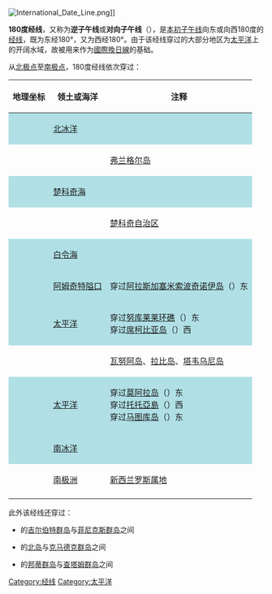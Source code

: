 {{Location map-line|lon=180}}
[[File:International_Date_Line.png|thumb]]]]

'''180度经线'''，又称为'''逆子午线'''或'''对向子午线'''（{{lang|en|antimeridian}}），是[[本初子午线|本初子午线]]向东或向西180度的[[经线|经线]]，既为东经180°，又为西经180°。由于该经线穿过的大部分地区为[[太平洋|太平洋]]上的开阔水域，故被用来作为[[國際換日線|國際換日線]]的基础。

从[[北极点|北极点]]至[[南极点|南极点]]，180度经线依次穿过：

{| class="wikitable"
! Width="125"|地理坐标
! 领土或海洋
! 注释
|-valign="top"
| style="background:#b0e0e6;" | {{Coord|90|0|N|180|0|E|type:waterbody|name=Arctic Ocean}}
| style="background:#b0e0e6;" | [[北冰洋|北冰洋]]
| style="background:#b0e0e6;" |
|-valign="top"
| {{Coord|71|32|N|180|0|E|type:country|name=Russia}}
| {{RUS}}
| [[弗兰格尔岛|弗兰格尔岛]]
|-valign="top"
| style="background:#b0e0e6;" | {{Coord|70|58|N|180|0|E|type:waterbody|name=Chukchi Sea}}
| style="background:#b0e0e6;" | [[楚科奇海|楚科奇海]]
| style="background:#b0e0e6;" |
|-valign="top"
| {{Coord|68|59|N|180|0|E|type:country|name=Russia}}
| {{RUS}}
| [[楚科奇自治区|楚科奇自治区]]
|-valign="top"
| style="background:#b0e0e6;" | {{Coord|65|02|N|180|0|E|type:waterbody|name=Bering Sea}}
| style="background:#b0e0e6;" | [[白令海|白令海]]
| style="background:#b0e0e6;" |
|-valign="top"
| style="background:#b0e0e6;" | {{Coord|52|0|N|180|0|E|type:waterbody|name=Amchitka Pass}}
| style="background:#b0e0e6;" | [[阿姆奇特隘口|阿姆奇特隘口]]
| style="background:#b0e0e6;" | 穿过{{USA}}[[阿拉斯加|阿拉斯加]][[塞米索波奇诺伊岛|塞米索波奇诺伊岛]]（{{Coord|51|57|N|179|47|E|type:isle|name=Semisopochnoi Island}}）东
|-valign="top"
| style="background:#b0e0e6;" | {{Coord|51|0|N|180|0|E|type:waterbody|name=Pacific Ocean}}
| style="background:#b0e0e6;" | [[太平洋|太平洋]]
| style="background:#b0e0e6;" | 穿过{{TUV}}[[努库莱莱环礁|努库莱莱环礁]]（{{Coord|9|25|S|179|52|E|type:isle|name=Nukulaelae atoll}}）东<br> 穿过{{FIJ}}[[席柯比亚岛|席柯比亚岛]]（{{Coord|15|43|S|179|59|W|type:isle|name=Cikobia}}）西
|-valign="top"
| {{Coord|16|9|S|180|0|E|type:country|name=Fiji}}
| {{FIJ}}
| [[瓦努阿岛|瓦努阿岛]]、[[拉比岛|拉比岛]]、[[塔韦乌尼岛|塔韦乌尼岛]]
|-valign="top"
| style="background:#b0e0e6;" | {{Coord|16|59|S|180|0|E|type:waterbody|name=Pacific Ocean}}
| style="background:#b0e0e6;" | [[太平洋|太平洋]]
| style="background:#b0e0e6;" | 穿过{{FIJ}}[[莫阿拉岛|莫阿拉岛]]（{{Coord|18|33|S|179|57|E|type:isle|name=Moala}}）东<br> 穿过{{FIJ}}[[托托亞島|托托亞島]]（{{Coord|19|0|S|179|52|W|type:isle|name=Totoya}}）西<br> 穿过{{FIJ}}[[马图库岛|马图库岛]]（{{Coord|19|10|S|179|47|E|type:isle|name=Matuku}}）东
|-valign="top"
| style="background:#b0e0e6;" | {{Coord|60|0|S|180|0|E|type:waterbody|name=Southern Ocean}}
| style="background:#b0e0e6;" | [[南冰洋|南冰洋]]
| style="background:#b0e0e6;" |
|-valign="top"
| {{Coord|78|13|S|180|0|E|type:country|name=Antarctica}}
| [[南极洲|南极洲]]
| [[新西兰罗斯属地|新西兰罗斯属地]]
|-
|}

此外该经线还穿过：
* {{KIR}}的[[吉尔伯特群岛|吉尔伯特群岛]]与[[菲尼克斯群岛|菲尼克斯群岛]]之间
* {{NZL}}的[[北岛_(新西兰)|北岛]]与[[克马德克群岛|克马德克群岛]]之间
* {{NZL}}的[[邦蒂群岛|邦蒂群岛]]与[[查塔姆群岛|查塔姆群岛]]之间

{{geographical coordinates}}

[[Category:经线|Category:经线]]
[[Category:太平洋|Category:太平洋]]